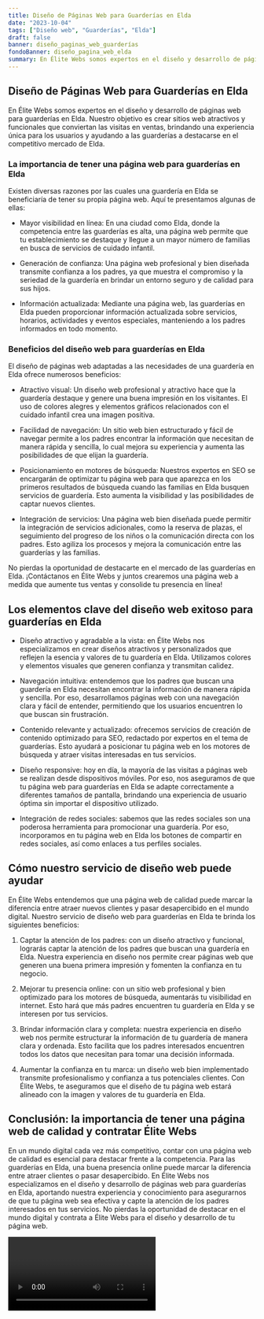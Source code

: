 ```yaml
---
title: Diseño de Páginas Web para Guarderías en Elda
date: "2023-10-04"
tags: ["Diseño web", "Guarderías", "Elda"]
draft: false
banner: diseño_paginas_web_guarderías
fondoBanner: diseño_pagina_web_elda
summary: En Élite Webs somos expertos en el diseño y desarrollo de páginas web para guarderías en Elda. Nuestro objetivo es crear sitios web atractivos y funcionales que conviertan las visitas en ventas, brindando una experiencia única para los usuarios y ayudando a las guarderías a destacarse en el competitivo mercado de Elda.
---
```



## Diseño de Páginas Web para Guarderías en Elda

En Élite Webs somos expertos en el diseño y desarrollo de páginas web para guarderías en Elda. Nuestro objetivo es crear sitios web atractivos y funcionales que conviertan las visitas en ventas, brindando una experiencia única para los usuarios y ayudando a las guarderías a destacarse en el competitivo mercado de Elda.

### La importancia de tener una página web para guarderías en Elda

Existen diversas razones por las cuales una guardería en Elda se beneficiaría de tener su propia página web. Aquí te presentamos algunas de ellas:

- Mayor visibilidad en línea: En una ciudad como Elda, donde la competencia entre las guarderías es alta, una página web permite que tu establecimiento se destaque y llegue a un mayor número de familias en busca de servicios de cuidado infantil.

- Generación de confianza: Una página web profesional y bien diseñada transmite confianza a los padres, ya que muestra el compromiso y la seriedad de la guardería en brindar un entorno seguro y de calidad para sus hijos.

- Información actualizada: Mediante una página web, las guarderías en Elda pueden proporcionar información actualizada sobre servicios, horarios, actividades y eventos especiales, manteniendo a los padres informados en todo momento.

### Beneficios del diseño web para guarderías en Elda

El diseño de páginas web adaptadas a las necesidades de una guardería en Elda ofrece numerosos beneficios:

- Atractivo visual: Un diseño web profesional y atractivo hace que la guardería destaque y genere una buena impresión en los visitantes. El uso de colores alegres y elementos gráficos relacionados con el cuidado infantil crea una imagen positiva.

- Facilidad de navegación: Un sitio web bien estructurado y fácil de navegar permite a los padres encontrar la información que necesitan de manera rápida y sencilla, lo cual mejora su experiencia y aumenta las posibilidades de que elijan la guardería.

- Posicionamiento en motores de búsqueda: Nuestros expertos en SEO se encargarán de optimizar tu página web para que aparezca en los primeros resultados de búsqueda cuando las familias en Elda busquen servicios de guardería. Esto aumenta la visibilidad y las posibilidades de captar nuevos clientes.

- Integración de servicios: Una página web bien diseñada puede permitir la integración de servicios adicionales, como la reserva de plazas, el seguimiento del progreso de los niños o la comunicación directa con los padres. Esto agiliza los procesos y mejora la comunicación entre las guarderías y las familias.

No pierdas la oportunidad de destacarte en el mercado de las guarderías en Elda. ¡Contáctanos en Élite Webs y juntos crearemos una página web a medida que aumente tus ventas y consolide tu presencia en línea!

<GifSeo />

<Cta />

## Los elementos clave del diseño web exitoso para guarderías en Elda

- Diseño atractivo y agradable a la vista: en Élite Webs nos especializamos en crear diseños atractivos y personalizados que reflejen la esencia y valores de tu guardería en Elda. Utilizamos colores y elementos visuales que generen confianza y transmitan calidez.

- Navegación intuitiva: entendemos que los padres que buscan una guardería en Elda necesitan encontrar la información de manera rápida y sencilla. Por eso, desarrollamos páginas web con una navegación clara y fácil de entender, permitiendo que los usuarios encuentren lo que buscan sin frustración.

- Contenido relevante y actualizado: ofrecemos servicios de creación de contenido optimizado para SEO, redactado por expertos en el tema de guarderías. Esto ayudará a posicionar tu página web en los motores de búsqueda y atraer visitas interesadas en tus servicios.

- Diseño responsive: hoy en día, la mayoría de las visitas a páginas web se realizan desde dispositivos móviles. Por eso, nos aseguramos de que tu página web para guarderías en Elda se adapte correctamente a diferentes tamaños de pantalla, brindando una experiencia de usuario óptima sin importar el dispositivo utilizado.

- Integración de redes sociales: sabemos que las redes sociales son una poderosa herramienta para promocionar una guardería. Por eso, incorporamos en tu página web en Elda los botones de compartir en redes sociales, así como enlaces a tus perfiles sociales.

## Cómo nuestro servicio de diseño web puede ayudar

En Élite Webs entendemos que una página web de calidad puede marcar la diferencia entre atraer nuevos clientes y pasar desapercibido en el mundo digital. Nuestro servicio de diseño web para guarderías en Elda te brinda los siguientes beneficios:

1. Captar la atención de los padres: con un diseño atractivo y funcional, lograrás captar la atención de los padres que buscan una guardería en Elda. Nuestra experiencia en diseño nos permite crear páginas web que generen una buena primera impresión y fomenten la confianza en tu negocio.

2. Mejorar tu presencia online: con un sitio web profesional y bien optimizado para los motores de búsqueda, aumentarás tu visibilidad en internet. Esto hará que más padres encuentren tu guardería en Elda y se interesen por tus servicios.

3. Brindar información clara y completa: nuestra experiencia en diseño web nos permite estructurar la información de tu guardería de manera clara y ordenada. Esto facilita que los padres interesados encuentren todos los datos que necesitan para tomar una decisión informada.

4. Aumentar la confianza en tu marca: un diseño web bien implementado transmite profesionalismo y confianza a tus potenciales clientes. Con Élite Webs, te aseguramos que el diseño de tu página web estará alineado con la imagen y valores de tu guardería en Elda.

## Conclusión: la importancia de tener una página web de calidad y contratar Élite Webs

En un mundo digital cada vez más competitivo, contar con una página web de calidad es esencial para destacar frente a la competencia. Para las guarderías en Elda, una buena presencia online puede marcar la diferencia entre atraer clientes o pasar desapercibido. En Élite Webs nos especializamos en el diseño y desarrollo de páginas web para guarderías en Elda, aportando nuestra experiencia y conocimiento para asegurarnos de que tu página web sea efectiva y capte la atención de los padres interesados en tus servicios. No pierdas la oportunidad de destacar en el mundo digital y contrata a Élite Webs para el diseño y desarrollo de tu página web.

<Video />

<CtaBot job="Guarderías" city="Elda" />

<Gmaps query="Elda+españa+maps" />
